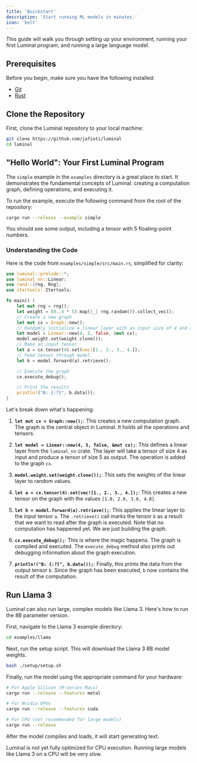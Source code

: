 ```yaml
---
title: 'Quickstart'
description: 'Start running ML models in minutes.'
icon: 'bolt'
---
```


This guide will walk you through setting up your environment, running your first Luminal program, and running a large language model.

## Prerequisites

Before you begin, make sure you have the following installed:
- [Git](https://git-scm.com/book/en/v2/Getting-Started-Installing-Git)
- [Rust](https://www.rust-lang.org/tools/install)

## Clone the Repository

First, clone the Luminal repository to your local machine:

```bash
git clone https://github.com/jafioti/luminal
cd luminal
```

## "Hello World": Your First Luminal Program

The `simple` example in the `examples` directory is a great place to start. It demonstrates the fundamental concepts of Luminal: creating a computation graph, defining operations, and executing it.

To run the example, execute the following command from the root of the repository:

```bash
cargo run --release --example simple
```

You should see some output, including a tensor with 5 floating-point numbers.

### Understanding the Code

Here is the code from `examples/simple/src/main.rs`, simplified for clarity:

```rust
use luminal::prelude::*;
use luminal_nn::Linear;
use rand::{rng, Rng};
use itertools::Itertools;

fn main() {
    let mut rng = rng();
    let weight = (0..4 * 5).map(|_| rng.random()).collect_vec();
    // Create a new graph
    let mut cx = Graph::new();
    // Randomly initialize a linear layer with an input size of 4 and an output size of 5
    let model = Linear::new(4, 5, false, &mut cx);
    model.weight.set(weight.clone());
    // Make an input tensor
    let a = cx.tensor(4).set(vec![1., 2., 3., 4.]);
    // Feed tensor through model
    let b = model.forward(a).retrieve();

    // Execute the graph
    cx.execute_debug();

    // Print the results
    println!("B: {:?}", b.data());
}
```

Let's break down what's happening:

1.  **`let mut cx = Graph::new();`**: This creates a new computation graph. The graph is the central object in Luminal. It holds all the operations and tensors.

2.  **`let model = Linear::new(4, 5, false, &mut cx);`**: This defines a linear layer from the `luminal_nn` crate. The layer will take a tensor of size 4 as input and produce a tensor of size 5 as output. The operation is added to the graph `cx`.

3.  **`model.weight.set(weight.clone());`**: This sets the weights of the linear layer to random values.

4.  **`let a = cx.tensor(4).set(vec![1., 2., 3., 4.]);`**: This creates a new tensor on the graph with the values `[1.0, 2.0, 3.0, 4.0]`.

5.  **`let b = model.forward(a).retrieve();`**: This applies the linear layer to the input tensor `a`. The `.retrieve()` call marks the tensor `b` as a result that we want to read after the graph is executed. Note that no computation has happened yet. We are just building the graph.

6.  **`cx.execute_debug();`**: This is where the magic happens. The graph is compiled and executed. The `execute_debug` method also prints out debugging information about the graph execution.

7.  **`println!("B: {:?}", b.data());`**: Finally, this prints the data from the output tensor `b`. Since the graph has been executed, `b` now contains the result of the computation.

## Run Llama 3

Luminal can also run large, complex models like Llama 3. Here's how to run the 8B parameter version.

First, navigate to the Llama 3 example directory:
```bash
cd examples/llama
```

Next, run the setup script. This will download the Llama 3 8B model weights.
```bash
bash ./setup/setup.sh
```

Finally, run the model using the appropriate command for your hardware:

```bash
# For Apple Silicon (M-series Macs)
cargo run --release --features metal

# For Nvidia GPUs
cargo run --release --features cuda

# For CPU (not recommended for large models)
cargo run --release
```

After the model compiles and loads, it will start generating text.

<Warning>
  Luminal is not yet fully optimized for CPU execution. Running large models like Llama 3 on a CPU will be very slow.
</Warning>
